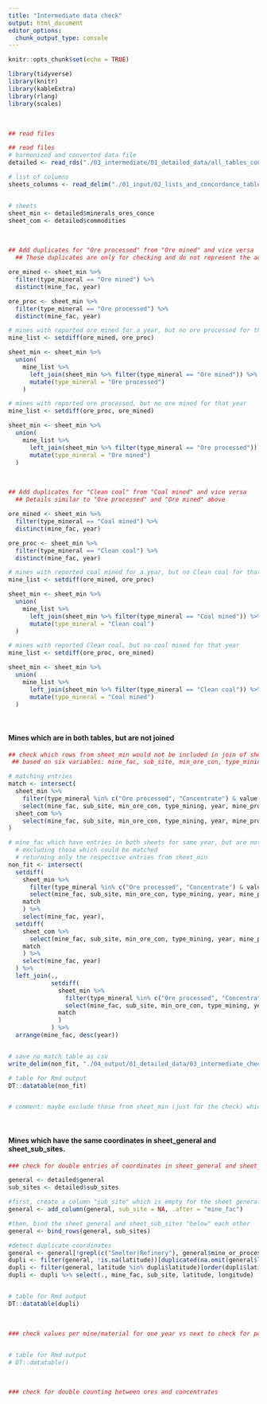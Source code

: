 ```yaml
---
title: "Intermediate data check"
output: html_document
editor_options: 
  chunk_output_type: console
---
```


```r
knitr::opts_chunk$set(echo = TRUE)

library(tidyverse)
library(knitr)
library(kableExtra)
library(rlang)
library(scales)
```

<br> 

```r

## read files

## read files
# harmonized and converted data file
detailed <- read_rds("./03_intermediate/01_detailed_data/all_tables_converted.rds")

# list of columns
sheets_columns <- read_delim("./01_input/02_lists_and_concordance_tables/01_detailed_data/sheets_columns.csv", delim = ";")


# sheets
sheet_min <- detailed$minerals_ores_conce
sheet_com <- detailed$commodities

```

<br> 

```r
## Add duplicates for "Ore processed" from "Ore mined" and vice versa
  ## These duplicates are only for checking and do not represent the actual duplicates introduced later after aggregation (the main reason being that without prior aggregation the duplicates might potentially create false values, especially due to different sub-sites, different mining types, and different ores) -> However, for this purpose here, it seems appropriate to include it prior aggregation as proxy values without differentiating by sub_site/type_mining/type_mineral, but only mine_fac and year.

ore_mined <- sheet_min %>%
  filter(type_mineral == "Ore mined") %>%
  distinct(mine_fac, year)

ore_proc <- sheet_min %>%
  filter(type_mineral == "Ore processed") %>%
  distinct(mine_fac, year)

# mines with reported ore mined for a year, but no ore processed for that year
mine_list <- setdiff(ore_mined, ore_proc)

sheet_min <- sheet_min %>% 
  union(
    mine_list %>%
      left_join(sheet_min %>% filter(type_mineral == "Ore mined")) %>%
      mutate(type_mineral = "Ore processed")
    )

# mines with reported ore processed, but no ore mined for that year
mine_list <- setdiff(ore_proc, ore_mined)

sheet_min <- sheet_min %>% 
  union(
    mine_list %>%
      left_join(sheet_min %>% filter(type_mineral == "Ore processed")) %>%
      mutate(type_mineral = "Ore mined")
  )

```

<br> 

```r
## Add duplicates for "Clean coal" from "Coal mined" and vice versa
  ## Details similar to "Ore processed" and "Ore mined" above

ore_mined <- sheet_min %>%
  filter(type_mineral == "Coal mined") %>%
  distinct(mine_fac, year)

ore_proc <- sheet_min %>%
  filter(type_mineral == "Clean coal") %>%
  distinct(mine_fac, year)

# mines with reported coal mined for a year, but no Clean coal for that year
mine_list <- setdiff(ore_mined, ore_proc)

sheet_min <- sheet_min %>% 
  union(
    mine_list %>%
      left_join(sheet_min %>% filter(type_mineral == "Coal mined")) %>%
      mutate(type_mineral = "Clean coal")
  )

# mines with reported Clean coal, but no coal mined for that year
mine_list <- setdiff(ore_proc, ore_mined)

sheet_min <- sheet_min %>% 
  union(
    mine_list %>%
      left_join(sheet_min %>% filter(type_mineral == "Clean coal")) %>%
      mutate(type_mineral = "Coal mined")
  )

```

<br> 

#### Mines which are in both tables, but are not joined

```r
## check which rows from sheet_min would not be included in join of sheet_com, because variables don't fit
 ## based on six variables: mine_fac, sub_site, min_ore_con, type_mining, year, mine_processing

# matching entries
match <- intersect(
  sheet_min %>%
    filter(type_mineral %in% c("Ore processed", "Concentrate") & value != 0) %>%
    select(mine_fac, sub_site, min_ore_con, type_mining, year, mine_processing),
  sheet_com %>%
    select(mine_fac, sub_site, min_ore_con, type_mining, year, mine_processing)
)

# mine_fac which have entries in both sheets for same year, but are not matched
  # excluding those which could be matched
  # returning only the respective entries from sheet_min
non_fit <- intersect(
  setdiff(
    sheet_min %>%
      filter(type_mineral %in% c("Ore processed", "Concentrate") & value != 0) %>%
      select(mine_fac, sub_site, min_ore_con, type_mining, year, mine_processing),
    match
    ) %>%
    select(mine_fac, year),
  setdiff(
    sheet_com %>%
      select(mine_fac, sub_site, min_ore_con, type_mining, year, mine_processing),
    match
    ) %>%
    select(mine_fac, year)
  ) %>%
  left_join(.,
            setdiff(
              sheet_min %>%
                filter(type_mineral %in% c("Ore processed", "Concentrate") & value != 0) %>%
                select(mine_fac, sub_site, min_ore_con, type_mining, year, mine_processing),
              match
              )
            ) %>%
  arrange(mine_fac, desc(year))


# save no_match table as csv
write_delim(non_fit, "./04_output/01_detailed_data/03_intermediate_check/non_fit.csv", delim = ";")

# table for Rmd output
DT::datatable(non_fit)  


# comment: maybe exclude those from sheet_min (just for the check) which are not Oxide ores and at the same time have also a concentrate production reported (e.g. sulphide ore resulting in concentrate) ??? because then content is likely provided for concentrate already


```

<br> 

#### Mines which have the same coordinates in sheet_general and sheet_sub_sites. 

```r

### check for double entries of coordinates in sheet_general and sheet_sub_sites

general <- detailed$general
sub_sites <- detailed$sub_sites

#first, create a column "sub_site" which is empty for the sheet general
general <- add_column(general, sub_site = NA, .after = "mine_fac")

#then, bind the sheet general and sheet_sub_sites "below" each other
general <- bind_rows(general, sub_sites)

#detect duplicate coordinates
general <- general[!grepl(c("Smelter|Refinery"), general$mine_or_processing, ignore.case = TRUE),]
dupli <- filter(general, !is.na(latitude))[duplicated(na.omit(general$latitude)),]
dupli <- filter(general, latitude %in% dupli$latitude)[order(dupli$latitude),]
dupli <- dupli %>% select(., mine_fac, sub_site, latitude, longitude)


# table for Rmd output
DT::datatable(dupli)


```

<br> 

```r

### check values per mine/material for one year vs next to check for potential typos, i.e. outliers in time series


# table for Rmd output
# DT::datatable()  

```

<br> 

```r

### check for double counting between ores and concentrates


```

<br> 

```r



```

<br> 

```r

```

